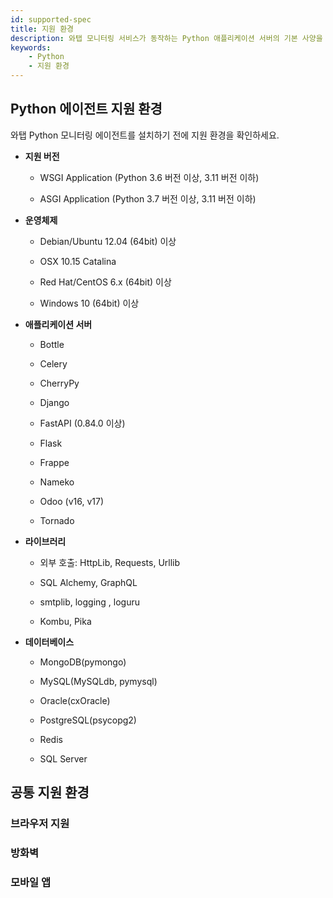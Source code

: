 ```yaml
---
id: supported-spec
title: 지원 환경
description: 와탭 모니터링 서비스가 동작하는 Python 애플리케이션 서버의 기본 사양을 알아보세요.
keywords:
    - Python
    - 지원 환경
---
```


## Python 에이전트 지원 환경

와탭 Python 모니터링 에이전트를 설치하기 전에 지원 환경을 확인하세요.

* **지원 버전**

  * WSGI Application (Python 3.6 버전 이상, 3.11 버전 이하)

  * ASGI Application (Python 3.7 버전 이상, 3.11 버전 이하)

* **운영체제**

  * Debian/Ubuntu 12.04 (64bit) 이상

  * OSX 10.15 Catalina

  * Red Hat/CentOS 6.x (64bit) 이상

  * Windows 10 (64bit) 이상

* **애플리케이션 서버**

  * Bottle

  * Celery

  * CherryPy

  * Django

  * FastAPI (0.84.0 이상)

  * Flask

  * Frappe

  * Nameko

  * Odoo (v16, v17)

  * Tornado

* **라이브러리**

  * 외부 호출: HttpLib, Requests, Urllib

  * SQL Alchemy, GraphQL

  * smtplib, logging , loguru

  * Kombu, Pika

* **데이터베이스**

  * MongoDB(pymongo)

  * MySQL(MySQLdb, pymysql)

  * Oracle(cxOracle)

  * PostgreSQL(psycopg2)

  * Redis

  * SQL Server

## 공통 지원 환경

### 브라우저 지원


<Supportedbrowser />

### 방화벽


<Proxy /> 

### 모바일 앱


<Mobileapp />  